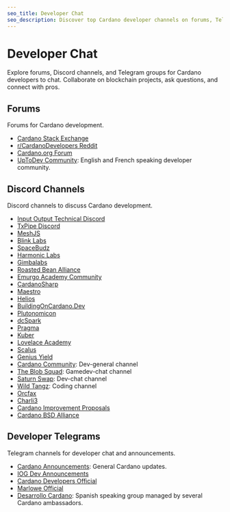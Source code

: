 ```yaml
---
seo_title: Developer Chat
seo_description: Discover top Cardano developer channels on forums, Telegram, and Discord. Collaborate on blockchain projects, ask questions, and connect with pros.
---
```


# Developer Chat

Explore forums, Discord channels, and Telegram groups for Cardano developers to chat. Collaborate on blockchain projects, ask questions, and connect with pros.

## Forums

Forums for Cardano development.

- [Cardano Stack Exchange](https://cardano.stackexchange.com/)
- [r/CardanoDevelopers Reddit](https://www.reddit.com/r/CardanoDevelopers/)
- [Cardano.org Forum](https://forum.cardano.org/)
- [UpToDev Community](https://updevcommunity.com/): English and French speaking developer community.

## Discord Channels

Discord channels to discuss Cardano development.

- [Input Output Technical Discord](https://discord.com/invite/inputoutput)
- [TxPipe Discord](https://discord.gg/sJ2D3g33Qp)
- [MeshJS](https://discord.gg/R9xFAD9MKG)
- [Blink Labs](https://discord.gg/msgxSvq4Ez)
- [SpaceBudz](https://discord.gg/spacebudz)
- [Harmonic Labs](https://discord.gg/P6fbZSA85f)
- [Gimbalabs](https://discord.gg/6qZ7pTAnKB)
- [Roasted Bean Alliance](https://discord.gg/7rWnEvgCg3)
- [Emurgo Academy Community](https://discord.gg/FdKrMsXuDe)
- [CardanoSharp](https://discord.gg/XtFg8v55T9)
- [Maestro](https://discord.gg/t4kgabTQ)
- [Helios](https://discord.gg/qtN8AM3WNH)
- [BuildingOnCardano.Dev](https://discord.gg/zgYYbTjfVx)
- [Plutonomicon](https://discord.gg/RrAg4ZEuNp)
- [dcSpark](https://discord.gg/UX62bjCxVg)
- [Pragma](https://discord.gg/M65GBpkGjK)
- [Kuber](https://discord.gg/xDSmAX6MXC)
- [Lovelace Academy](https://discord.gg/wvjgN5wzMQ)
- [Scalus](https://discord.gg/TPwTDbNNce)
- [Genius Yield](https://discord.gg/TNHf4fs626)
- [Cardano Community](https://discord.gg/v5AEnHJ6Nx): Dev-general channel
- [The Blob Squad](https://discord.gg/vRDypYC6vS): Gamedev-chat channel
- [Saturn Swap](https://discord.gg/wu5fBxkJpG): Dev-chat channel
- [Wild Tangz](https://discord.com/invite/wildtangz): Coding channel
- [Orcfax](https://discord.gg/kePcGwK4Aw)
- [Charli3](https://discord.gg/ayhJQTSGzt)
- [Cardano Improvement Proposals](https://discord.gg/Upj2ryXf6e)
- [Cardano BSD Alliance](https://discord.gg/Hm7gAJvenP)

## Developer Telegrams

Telegram channels for developer chat and announcements.

- [Cardano Announcements](https://t.me/CardanoAnnouncements): General Cardano updates.
- [IOG Dev Announcements](https://t.me/IOdevannouncements)
- [Cardano Developers Official](https://t.me/CardanoDevelopersOfficial)
- [Marlowe Official](https://t.me/IOHK_Marlowe)
- [Desarrollo Cardano](https://t.me/DesarrolloCardano): Spanish speaking group managed by several Cardano ambassadors.
